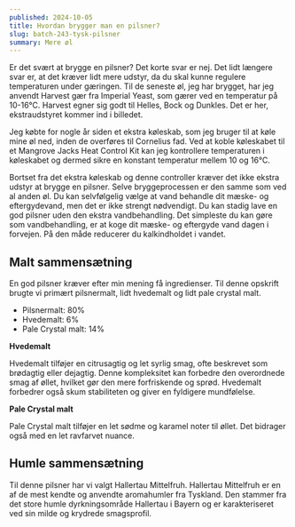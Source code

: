 ```yaml
---
published: 2024-10-05
title: Hvordan brygger man en pilsner?
slug: batch-243-tysk-pilsner
summary: Mere øl
---
```


Er det svært at brygge en pilsner? Det korte svar er nej. Det lidt længere svar er, at det kræver lidt mere udstyr, da du skal kunne regulere temperaturen under gæringen. Til de seneste øl, jeg har brygget, har jeg anvendt Harvest gær fra Imperial Yeast, som gærer ved en temperatur på 10-16°C. Harvest egner sig godt til Helles, Bock og Dunkles. Det er her, ekstraudstyret kommer ind i billedet.

Jeg købte for nogle år siden et ekstra køleskab, som jeg bruger til at køle mine øl ned, inden de overføres til Cornelius fad. Ved at koble køleskabet til et Mangrove Jacks Heat Control Kit kan jeg kontrollere temperaturen i køleskabet og dermed sikre en konstant temperatur mellem 10 og 16°C.

Bortset fra det ekstra køleskab og denne controller kræver det ikke ekstra udstyr at brygge en pilsner. Selve bryggeprocessen er den samme som ved al anden øl. Du kan selvfølgelig vælge at vand behandle dit mæske- og eftergydevand, men det er ikke strengt nødvendigt. Du kan stadig lave en god pilsner uden den ekstra vandbehandling.
Det simpleste du kan gøre som vandbehandling, er at koge dit mæske- og eftergyde vand dagen i forvejen. På den måde reducerer du kalkindholdet i vandet.

## Malt sammensætning

En god pilsner kræver efter min mening få ingredienser. Til denne opskrift brugte vi primært pilsnermalt, lidt hvedemalt og lidt pale crystal malt.

* Pilsnermalt: 80%
* Hvedemalt: 6%
* Pale Crystal malt: 14%

**Hvedemalt**

Hvedemalt tilføjer en citrusagtig og let syrlig smag, ofte beskrevet som brødagtig eller dejagtig. Denne kompleksitet kan forbedre den overordnede smag af øllet, hvilket gør den mere forfriskende og sprød. Hvedemalt forbedrer også skum stabiliteten og giver en fyldigere mundfølelse.

**Pale Crystal malt**

Pale Crystal malt tilføjer en let sødme og karamel noter til øllet. Det bidrager også med en let ravfarvet nuance.

## Humle sammensætning

Til denne pilsner har vi valgt Hallertau Mittelfruh. Hallertau Mittelfruh er en af de mest kendte og anvendte aromahumler fra Tyskland. Den stammer fra det store humle dyrkningsområde Hallertau i Bayern og er karakteriseret ved sin milde og krydrede smagsprofil.


